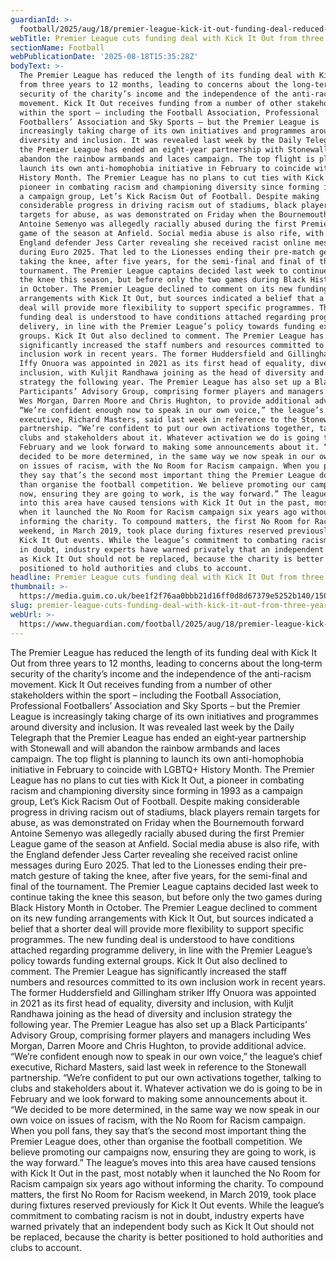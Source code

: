 ```yaml
---
guardianId: >-
  football/2025/aug/18/premier-league-kick-it-out-funding-deal-reduced-concerns-charity-income
webTitle: Premier League cuts funding deal with Kick It Out from three years to one
sectionName: Football
webPublicationDate: '2025-08-18T15:35:28Z'
bodyText: >-
  The Premier League has reduced the length of its funding deal with Kick It Out
  from three years to 12 months, leading to concerns about the long‑term
  security of the charity’s income and the independence of the anti-racism
  movement. Kick It Out receives funding from a number of other stakeholders
  within the sport – including the Football Association, Professional
  Footballers’ Association and Sky Sports – but the Premier League is
  increasingly taking charge of its own initiatives and programmes around
  diversity and inclusion. It was revealed last week by the Daily Telegraph that
  the Premier League has ended an eight‑year partnership with Stonewall and will
  abandon the rainbow armbands and laces campaign. The top flight is planning to
  launch its own anti-homophobia initiative in February to coincide with LGBTQ+
  History Month. The Premier League has no plans to cut ties with Kick It Out, a
  pioneer in combating racism and championing diversity since forming in 1993 as
  a campaign group, Let’s Kick Racism Out of Football. Despite making
  considerable progress in driving racism out of stadiums, black players remain
  targets for abuse, as was demonstrated on Friday when the Bournemouth forward
  Antoine Semenyo was allegedly racially abused during the first Premier League
  game of the season at Anfield. Social media abuse is also rife, with the
  England defender Jess Carter revealing she received racist online messages
  during Euro 2025. That led to the Lionesses ending their pre-match gesture of
  taking the knee, after five years, for the semi-final and final of the
  tournament. The Premier League captains decided last week to continue taking
  the knee this season, but before only the two games during Black History Month
  in October. The Premier League declined to comment on its new funding
  arrangements with Kick It Out, but sources indicated a belief that a shorter
  deal will provide more flexibility to support specific programmes. The new
  funding deal is understood to have conditions attached regarding programme
  delivery, in line with the Premier League’s policy towards funding external
  groups. Kick It Out also declined to comment. The Premier League has
  significantly increased the staff numbers and resources committed to its own
  inclusion work in recent years. The former Huddersfield and Gillingham striker
  Iffy Onuora was appointed in 2021 as its first head of equality, diversity and
  inclusion, with Kuljit Randhawa joining as the head of diversity and inclusion
  strategy the following year. The Premier League has also set up a Black
  Participants’ Advisory Group, comprising former players and managers including
  Wes Morgan, Darren Moore and Chris Hughton, to provide additional advice.
  “We’re confident enough now to speak in our own voice,” the league’s chief
  executive, Richard Masters, said last week in reference to the Stonewall
  partnership. “We’re confident to put our own activations together, talking to
  clubs and stakeholders about it. Whatever activation we do is going to be in
  February and we look forward to making some announcements about it. “We
  decided to be more determined, in the same way we now speak in our own voice
  on issues of racism, with the No Room for Racism campaign. When you poll fans,
  they say that’s the second most important thing the Premier League does, other
  than organise the football competition. We believe promoting our campaigns
  now, ensuring they are going to work, is the way forward.” The league’s moves
  into this area have caused tensions with Kick It Out in the past, most notably
  when it launched the No Room for Racism campaign six years ago without
  informing the charity. To compound matters, the first No Room for Racism
  weekend, in March 2019, took place during fixtures reserved previously for
  Kick It Out events. While the league’s commitment to combating racism is not
  in doubt, industry experts have warned privately that an independent body such
  as Kick It Out should not be replaced, because the charity is better
  positioned to hold authorities and clubs to account.
headline: Premier League cuts funding deal with Kick It Out from three years to one
thumbnail: >-
  https://media.guim.co.uk/bee1f2f76aa0bbb21d16ff0d8d67379e5252b140/1508_485_3437_2750/500.jpg
slug: premier-league-cuts-funding-deal-with-kick-it-out-from-three-years-to-one
webUrl: >-
  https://www.theguardian.com/football/2025/aug/18/premier-league-kick-it-out-funding-deal-reduced-concerns-charity-income
---
```

The Premier League has reduced the length of its funding deal with Kick It Out from three years to 12 months, leading to concerns about the long‑term security of the charity’s income and the independence of the anti-racism movement. Kick It Out receives funding from a number of other stakeholders within the sport – including the Football Association, Professional Footballers’ Association and Sky Sports – but the Premier League is increasingly taking charge of its own initiatives and programmes around diversity and inclusion. It was revealed last week by the Daily Telegraph that the Premier League has ended an eight‑year partnership with Stonewall and will abandon the rainbow armbands and laces campaign. The top flight is planning to launch its own anti-homophobia initiative in February to coincide with LGBTQ+ History Month. The Premier League has no plans to cut ties with Kick It Out, a pioneer in combating racism and championing diversity since forming in 1993 as a campaign group, Let’s Kick Racism Out of Football. Despite making considerable progress in driving racism out of stadiums, black players remain targets for abuse, as was demonstrated on Friday when the Bournemouth forward Antoine Semenyo was allegedly racially abused during the first Premier League game of the season at Anfield. Social media abuse is also rife, with the England defender Jess Carter revealing she received racist online messages during Euro 2025. That led to the Lionesses ending their pre-match gesture of taking the knee, after five years, for the semi-final and final of the tournament. The Premier League captains decided last week to continue taking the knee this season, but before only the two games during Black History Month in October. The Premier League declined to comment on its new funding arrangements with Kick It Out, but sources indicated a belief that a shorter deal will provide more flexibility to support specific programmes. The new funding deal is understood to have conditions attached regarding programme delivery, in line with the Premier League’s policy towards funding external groups. Kick It Out also declined to comment. The Premier League has significantly increased the staff numbers and resources committed to its own inclusion work in recent years. The former Huddersfield and Gillingham striker Iffy Onuora was appointed in 2021 as its first head of equality, diversity and inclusion, with Kuljit Randhawa joining as the head of diversity and inclusion strategy the following year. The Premier League has also set up a Black Participants’ Advisory Group, comprising former players and managers including Wes Morgan, Darren Moore and Chris Hughton, to provide additional advice. “We’re confident enough now to speak in our own voice,” the league’s chief executive, Richard Masters, said last week in reference to the Stonewall partnership. “We’re confident to put our own activations together, talking to clubs and stakeholders about it. Whatever activation we do is going to be in February and we look forward to making some announcements about it. “We decided to be more determined, in the same way we now speak in our own voice on issues of racism, with the No Room for Racism campaign. When you poll fans, they say that’s the second most important thing the Premier League does, other than organise the football competition. We believe promoting our campaigns now, ensuring they are going to work, is the way forward.” The league’s moves into this area have caused tensions with Kick It Out in the past, most notably when it launched the No Room for Racism campaign six years ago without informing the charity. To compound matters, the first No Room for Racism weekend, in March 2019, took place during fixtures reserved previously for Kick It Out events. While the league’s commitment to combating racism is not in doubt, industry experts have warned privately that an independent body such as Kick It Out should not be replaced, because the charity is better positioned to hold authorities and clubs to account.

